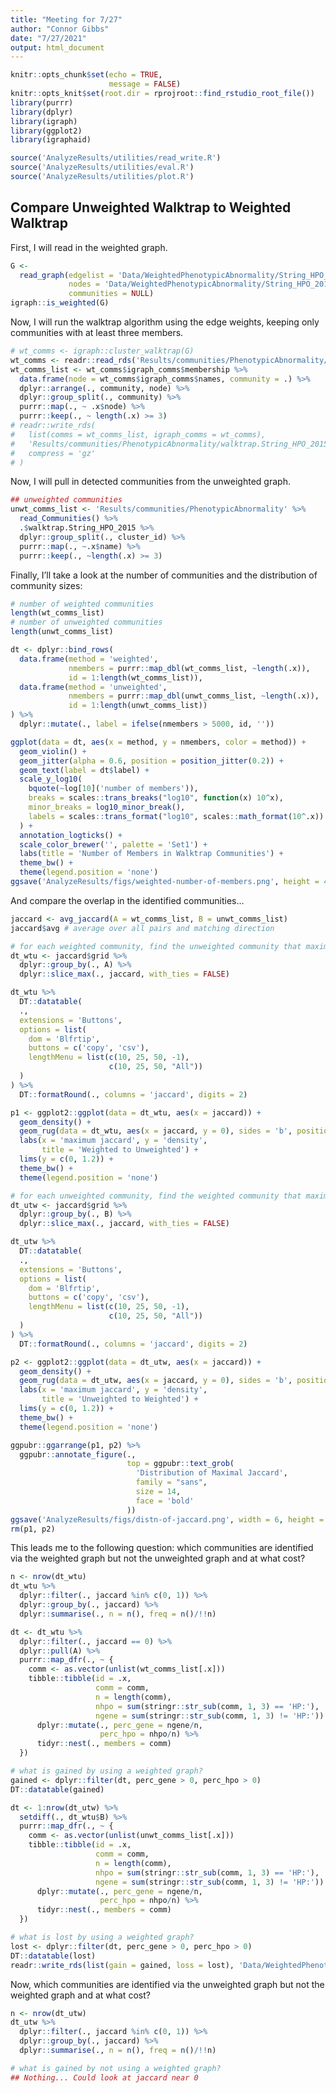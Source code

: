 ```yaml
---
title: "Meeting for 7/27"
author: "Connor Gibbs"
date: "7/27/2021"
output: html_document
---
```


```r
knitr::opts_chunk$set(echo = TRUE,
                      message = FALSE)
knitr::opts_knit$set(root.dir = rprojroot::find_rstudio_root_file())
library(purrr)
library(dplyr)
library(igraph)
library(ggplot2)
library(igraphaid)
```

```r
source('AnalyzeResults/utilities/read_write.R')
source('AnalyzeResults/utilities/eval.R')
source('AnalyzeResults/utilities/plot.R')
```

## Compare Unweighted Walktrap to Weighted Walktrap

First, I will read in the weighted graph.

```r
G <-
  read_graph(edgelist = 'Data/WeightedPhenotypicAbnormality/String_HPO_2015.weighted.phenotypic_branch.numbered.edgelist.txt',
             nodes = 'Data/WeightedPhenotypicAbnormality/String_HPO_2015.weighted.phenotypic_branch.nodenames.txt',
             communities = NULL)
igraph::is_weighted(G)
```

Now, I will run the walktrap algorithm using the edge weights, keeping only communities with at least three members.

```r
# wt_comms <- igraph::cluster_walktrap(G)
wt_comms <- readr::read_rds('Results/communities/PhenotypicAbnormality/walktrap.String_HPO_2015.weighted.phenotypic_branch.coms')
wt_comms_list <- wt_comms$igraph_comms$membership %>%
  data.frame(node = wt_comms$igraph_comms$names, community = .) %>%
  dplyr::arrange(., community, node) %>%
  dplyr::group_split(., community) %>%
  purrr::map(., ~ .x$node) %>%
  purrr::keep(., ~ length(.x) >= 3)
# readr::write_rds(
#   list(comms = wt_comms_list, igraph_comms = wt_comms),
#   'Results/communities/PhenotypicAbnormality/walktrap.String_HPO_2015.weighted.phenotypic_branch.coms',
#   compress = 'gz'
# )
```

Now, I will pull in detected communities from the unweighted graph.

```r
## unweighted communities
unwt_comms_list <- 'Results/communities/PhenotypicAbnormality' %>%
  read_Communities() %>%
  .$walktrap.String_HPO_2015 %>%
  dplyr::group_split(., cluster_id) %>%
  purrr::map(., ~.x$name) %>%
  purrr::keep(., ~length(.x) >= 3)
```
Finally, I'll take a look at the number of communities and the distribution of community sizes:

```r
# number of weighted communities
length(wt_comms_list)
# number of unweighted communities
length(unwt_comms_list)

dt <- dplyr::bind_rows(
  data.frame(method = 'weighted', 
             nmembers = purrr::map_dbl(wt_comms_list, ~length(.x)), 
             id = 1:length(wt_comms_list)),
  data.frame(method = 'unweighted', 
             nmembers = purrr::map_dbl(unwt_comms_list, ~length(.x)),
             id = 1:length(unwt_comms_list))
) %>%
  dplyr::mutate(., label = ifelse(nmembers > 5000, id, ''))

ggplot(data = dt, aes(x = method, y = nmembers, color = method)) +
  geom_violin() +
  geom_jitter(alpha = 0.6, position = position_jitter(0.2)) +
  geom_text(label = dt$label) +
  scale_y_log10(
    bquote(~log[10]('number of members')),
    breaks = scales::trans_breaks("log10", function(x) 10^x),
    minor_breaks = log10_minor_break(),
    labels = scales::trans_format("log10", scales::math_format(10^.x))
  ) +
  annotation_logticks() +
  scale_color_brewer('', palette = 'Set1') +
  labs(title = 'Number of Members in Walktrap Communities') +
  theme_bw() +
  theme(legend.position = 'none')
ggsave('AnalyzeResults/figs/weighted-number-of-members.png', height = 4, width = 6, units = 'in')
```

And compare the overlap in the identified communities...

```r
jaccard <- avg_jaccard(A = wt_comms_list, B = unwt_comms_list)
jaccard$avg # average over all pairs and matching direction

# for each weighted community, find the unweighted community that maximized jaccard
dt_wtu <- jaccard$grid %>%
  dplyr::group_by(., A) %>%
  dplyr::slice_max(., jaccard, with_ties = FALSE)

dt_wtu %>%
  DT::datatable(
  .,
  extensions = 'Buttons',
  options = list(
    dom = 'Blfrtip',
    buttons = c('copy', 'csv'),
    lengthMenu = list(c(10, 25, 50, -1),
                      c(10, 25, 50, "All"))
  )
) %>%
  DT::formatRound(., columns = 'jaccard', digits = 2)

p1 <- ggplot2::ggplot(data = dt_wtu, aes(x = jaccard)) +
  geom_density() +
  geom_rug(data = dt_wtu, aes(x = jaccard, y = 0), sides = 'b', position = 'jitter', alpha = 0.7) +
  labs(x = 'maximum jaccard', y = 'density', 
       title = 'Weighted to Unweighted') +
  lims(y = c(0, 1.2)) +
  theme_bw() +
  theme(legend.position = 'none')

# for each unweighted community, find the weighted community that maximized jaccard
dt_utw <- jaccard$grid %>%
  dplyr::group_by(., B) %>%
  dplyr::slice_max(., jaccard, with_ties = FALSE)

dt_utw %>%
  DT::datatable(
  .,
  extensions = 'Buttons',
  options = list(
    dom = 'Blfrtip',
    buttons = c('copy', 'csv'),
    lengthMenu = list(c(10, 25, 50, -1),
                      c(10, 25, 50, "All"))
  )
) %>%
  DT::formatRound(., columns = 'jaccard', digits = 2)

p2 <- ggplot2::ggplot(data = dt_utw, aes(x = jaccard)) +
  geom_density() +
  geom_rug(data = dt_utw, aes(x = jaccard, y = 0), sides = 'b', position = 'jitter', alpha = 0.7) +
  labs(x = 'maximum jaccard', y = 'density', 
       title = 'Unweighted to Weighted') +
  lims(y = c(0, 1.2)) +
  theme_bw() +
  theme(legend.position = 'none')

ggpubr::ggarrange(p1, p2) %>%
  ggpubr::annotate_figure(.,
                          top = ggpubr::text_grob(
                            'Distribution of Maximal Jaccard',
                            family = "sans",
                            size = 14,
                            face = 'bold'
                          ))
ggsave('AnalyzeResults/figs/distn-of-jaccard.png', width = 6, height = 4, units = 'in')
rm(p1, p2)
```

This leads me to the following question: which communities are identified via the weighted graph but not the unweighted graph and at what cost?

```r
n <- nrow(dt_wtu)
dt_wtu %>%
  dplyr::filter(., jaccard %in% c(0, 1)) %>%
  dplyr::group_by(., jaccard) %>%
  dplyr::summarise(., n = n(), freq = n()/!!n)

dt <- dt_wtu %>%
  dplyr::filter(., jaccard == 0) %>%
  dplyr::pull(A) %>%
  purrr::map_dfr(., ~ {
    comm <- as.vector(unlist(wt_comms_list[.x]))
    tibble::tibble(id = .x,
                   comm = comm,
                   n = length(comm),
                   nhpo = sum(stringr::str_sub(comm, 1, 3) == 'HP:'),
                   ngene = sum(stringr::str_sub(comm, 1, 3) != 'HP:')) %>%
      dplyr::mutate(., perc_gene = ngene/n, 
                    perc_hpo = nhpo/n) %>%
      tidyr::nest(., members = comm)
  })

# what is gained by using a weighted graph?
gained <- dplyr::filter(dt, perc_gene > 0, perc_hpo > 0)
DT::datatable(gained)

dt <- 1:nrow(dt_utw) %>%
  setdiff(., dt_wtu$B) %>%
  purrr::map_dfr(., ~ {
    comm <- as.vector(unlist(unwt_comms_list[.x]))
    tibble::tibble(id = .x,
                   comm = comm,
                   n = length(comm),
                   nhpo = sum(stringr::str_sub(comm, 1, 3) == 'HP:'),
                   ngene = sum(stringr::str_sub(comm, 1, 3) != 'HP:')) %>%
      dplyr::mutate(., perc_gene = ngene/n, 
                    perc_hpo = nhpo/n) %>%
      tidyr::nest(., members = comm)
  })

# what is lost by using a weighted graph?
lost <- dplyr::filter(dt, perc_gene > 0, perc_hpo > 0)
DT::datatable(lost)
readr::write_rds(list(gain = gained, loss = lost), 'Data/WeightedPhenotypicAbnormality/gain_loss_weighted2unweighted.rds')
```

Now, which communities are identified via the unweighted graph but not the weighted graph and at what cost?

```r
n <- nrow(dt_utw)
dt_utw %>%
  dplyr::filter(., jaccard %in% c(0, 1)) %>%
  dplyr::group_by(., jaccard) %>%
  dplyr::summarise(., n = n(), freq = n()/!!n)

# what is gained by not using a weighted graph?
## Nothing... Could look at jaccard near 0
```
